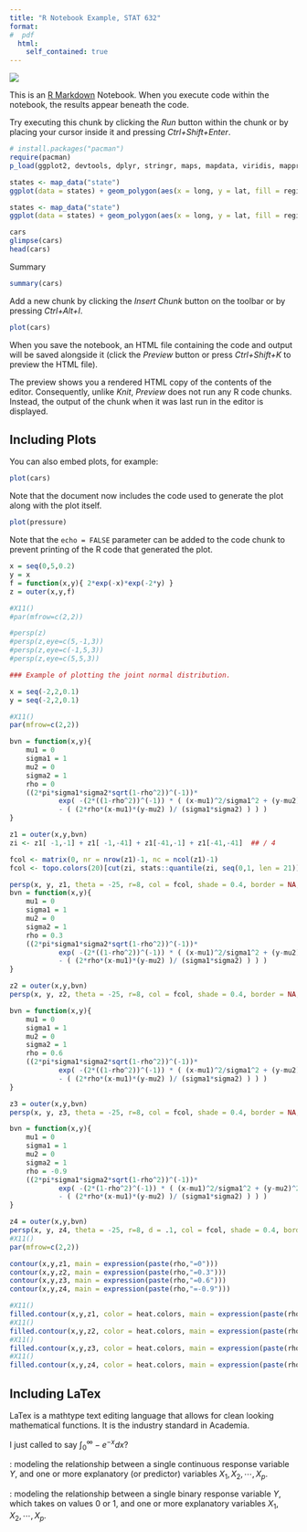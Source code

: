 ---
title: "R Notebook Example, STAT 632"
format:
#  pdf
  html:
    self_contained: true
---

<img src="http://www.csueastbay.edu/_global/images/header/csueb-logo.png" />


This is an [R Markdown](http://rmarkdown.rstudio.com) Notebook. When you execute code within the notebook, the results appear beneath the code. 

Try executing this chunk by clicking the *Run* button within the chunk or by placing your cursor inside it and pressing *Ctrl+Shift+Enter*. 

```{r, results="hide"}
# install.packages("pacman")
require(pacman)
p_load(ggplot2, devtools, dplyr, stringr, maps, mapdata, viridis, mapproj)
```

```{r, results="hide"}
states <- map_data("state")
ggplot(data = states) + geom_polygon(aes(x = long, y = lat, fill = region, group = group), color = "white") + coord_fixed(1.3) +   guides(fill=FALSE)  # do this to leave off the color legend
```

```{r, echo=FALSE, fig.width=12}
states <- map_data("state")
ggplot(data = states) + geom_polygon(aes(x = long, y = lat, fill = region, group = group), color = "white") + coord_fixed(1.3) +   guides(fill=FALSE)  # do this to leave off the color legend
```





```{r cars data}
cars
glimpse(cars)
head(cars)
```
Summary
```{r summary}
summary(cars)
```

Add a new chunk by clicking the *Insert Chunk* button on the toolbar or by pressing *Ctrl+Alt+I*.

```{r carsplot1}
plot(cars)
```


When you save the notebook, an HTML file containing the code and output will be saved alongside it (click the *Preview* button or press *Ctrl+Shift+K* to preview the HTML file).

The preview shows you a rendered HTML copy of the contents of the editor. Consequently, unlike *Knit*, *Preview* does not run any R code chunks. Instead, the output of the chunk when it was last run in the editor is displayed.

## Including Plots

You can also embed plots, for example:

```{r carsplot}
plot(cars)
```

Note that the document now includes the code used to generate the plot along with the plot itself. 

```{r pressure}
plot(pressure)
```

Note that the `echo = FALSE` parameter can be added to the code chunk to prevent printing of the R code that generated the plot.

```{r fancy plot, echo=FALSE}
x = seq(0,5,0.2)
y = x
f = function(x,y){ 2*exp(-x)*exp(-2*y) }
z = outer(x,y,f)

#X11()
#par(mfrow=c(2,2))

#persp(z)
#persp(z,eye=c(5,-1,3))
#persp(z,eye=c(-1,5,3))
#persp(z,eye=c(5,5,3))

### Example of plotting the joint normal distribution. 

x = seq(-2,2,0.1)
y = seq(-2,2,0.1)

#X11()
par(mfrow=c(2,2))

bvn = function(x,y){
	mu1 = 0
	sigma1 = 1
	mu2 = 0
	sigma2 = 1
	rho = 0
	((2*pi*sigma1*sigma2*sqrt(1-rho^2))^(-1))*
			exp( -(2*((1-rho^2))^(-1)) * ( (x-mu1)^2/sigma1^2 + (y-mu2)^2/sigma2^2
			- ( (2*rho*(x-mu1)*(y-mu2) )/ (sigma1*sigma2) ) ) )
}

z1 = outer(x,y,bvn)
zi <- z1[ -1,-1] + z1[ -1,-41] + z1[-41,-1] + z1[-41,-41]  ## / 4

fcol <- matrix(0, nr = nrow(z1)-1, nc = ncol(z1)-1)
fcol <- topo.colors(20)[cut(zi, stats::quantile(zi, seq(0,1, len = 21)), include.lowest = TRUE)]

persp(x, y, z1, theta = -25, r=8, col = fcol, shade = 0.4, border = NA, main = expression(paste(rho,"=0")))
bvn = function(x,y){
	mu1 = 0
	sigma1 = 1
	mu2 = 0
	sigma2 = 1
	rho = 0.3
	((2*pi*sigma1*sigma2*sqrt(1-rho^2))^(-1))*
			exp( -(2*((1-rho^2))^(-1)) * ( (x-mu1)^2/sigma1^2 + (y-mu2)^2/sigma2^2
			- ( (2*rho*(x-mu1)*(y-mu2) )/ (sigma1*sigma2) ) ) )
}

z2 = outer(x,y,bvn)
persp(x, y, z2, theta = -25, r=8, col = fcol, shade = 0.4, border = NA, main = expression(paste(rho,"=0.3")))

bvn = function(x,y){
	mu1 = 0
	sigma1 = 1
	mu2 = 0
	sigma2 = 1
	rho = 0.6
	((2*pi*sigma1*sigma2*sqrt(1-rho^2))^(-1))*
			exp( -(2*((1-rho^2))^(-1)) * ( (x-mu1)^2/sigma1^2 + (y-mu2)^2/sigma2^2
			- ( (2*rho*(x-mu1)*(y-mu2) )/ (sigma1*sigma2) ) ) )
}

z3 = outer(x,y,bvn)
persp(x, y, z3, theta = -25, r=8, col = fcol, shade = 0.4, border = NA, main = expression(paste(rho,"=0.6")))

bvn = function(x,y){
	mu1 = 0
	sigma1 = 1
	mu2 = 0
	sigma2 = 1
	rho = -0.9
	((2*pi*sigma1*sigma2*sqrt(1-rho^2))^(-1))*
			exp( -(2*(1-rho^2)^(-1)) * ( (x-mu1)^2/sigma1^2 + (y-mu2)^2/sigma2^2
			- ( (2*rho*(x-mu1)*(y-mu2) )/ (sigma1*sigma2) ) ) )
}

z4 = outer(x,y,bvn)
persp(x, y, z4, theta = -25, r=8, d = .1, col = fcol, shade = 0.4, border = NA, main = expression(paste(rho,"=-0.9")))
#X11()
par(mfrow=c(2,2))

contour(x,y,z1, main = expression(paste(rho,"=0")))
contour(x,y,z2, main = expression(paste(rho,"=0.3")))
contour(x,y,z3, main = expression(paste(rho,"=0.6")))
contour(x,y,z4, main = expression(paste(rho,"=-0.9")))

#X11()
filled.contour(x,y,z1, color = heat.colors, main = expression(paste(rho,"=0")))
#X11()
filled.contour(x,y,z2, color = heat.colors, main = expression(paste(rho,"=0.3")))
#X11()
filled.contour(x,y,z3, color = heat.colors, main = expression(paste(rho,"=0.6")))
#X11()
filled.contour(x,y,z4, color = heat.colors, main = expression(paste(rho,"=-0.9")))
```

##  Including LaTex

LaTex is a mathtype text editing language that allows for clean looking mathematical functions.  It is the industry standard in Academia. 

I just called to say $\int_{0}^\infty -e^{-x} dx$?

\textbf{Linear Regression}: modeling the relationship between a single continuous response variable $Y$, and one or more explanatory (or predictor) variables $X_1, X_2, \cdots, X_p$.
\vspace{10pt}

\textbf{Logistic Regression}: modeling the relationship between a single binary response variable $Y$, which takes on values 0 or 1, and one or more explanatory variables $X_1, X_2, \cdots, X_p$.
